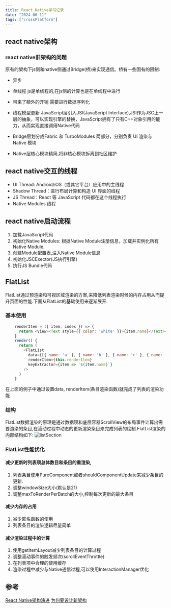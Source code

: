 ```yaml
---
title: React Native学习记录
date: "2024-06-11"
tags: ["crossPlatform"]
---
```


## react native架构

### react native旧架构的问题
原有的架构下js侧和native侧通过Bridge(桥)来实现通信。桥有一些固有的限制:
* 异步 
* 单线程 js是单线程的,在js侧的计算也是在单线程中进行
* 带来了额外的开销 需要进行数据序列化


* 线程模型更新 JavaScript层引入JSI(JavaScript Interface),JSI作为JSC上一层的抽象，可以实现引擎的替换，JavaScript拥有了只有C++对象引用的能力，从而实现直接调用Native代码
* Bridge层划分成Fabric 和 TurboModules 两部分，分别负责 UI 渲染与 Native 模块
* Native层核心模块精简,将非核心模块拆离到社区维护

## react native交互的线程
* UI Thread: Android/iOS（或其它平台）应用中的主线程
* Shadow Thread：进行布局计算和构造 UI 界面的线程
* JS Thread：React 等 JavaScript 代码都在这个线程执行
* Native Modules 线程

## react native启动流程
1. 加载JavaScript代码
2. 初始化Native Modules: 根据Native Module注册信息，加载并实例化所有Native Module.
3. 创建Module配置表,注入Native Module信息
4. 初始化JSCExector(JS执行引擎)
5. 执行JS Bundle代码


## FlatList
FlatList通过预渲染和可视区域渲染的方案,来降低列表渲染时候的内存占用从而提升页面的性能.下面从FlatList的基础使用来逐渐展开.

### 基本使用
```javascript
    renderItem = ({ item, index }) => {
      return <View><Text style={{ color: 'white' }}>{item.name}</Text></View>
    }
    render() {
      return (
        <FlatList
          data={[{ name: 'a' }, { name: 'b' }, { name: 'c' }, { name: 'd' }]}
          renderItem={this.renderItem}
          keyExtractor={item => `${item.name}`}
        />
      )
    }
```
在上面的例子中通过设置data, renderItem(条目渲染函数)就完成了列表的渲染功能
### 结构
FlatList数据渲染的原理是通过数据项和底层容器ScrollView的布局事件计算出需要渲染的条目,在滚动过程中动态的更新渲染条目来完成列表的绘制.FlatList渲染的内部结构如下:
![listSection](/static/images/crossPlatformStatic/reactNativeStatic/flatList.png)  

### FlatList性能优化

#### 减少更新时列表项总体数目和条目的重渲染,
1. 列表条目使用PureComponent或者shouldComponentUpdate来减少条目的更新. 
2. 调整windowSize大小(默认是21)
3. 调整maxToRenderPerBatch的大小,控制每次更新的最大条目  

#### 减少内存的占用
1. 减少匿名函数的使用
2. 列表条目的渲染逻辑尽量简单

#### 减少渲染过程中的计算
1. 使用getItemLayout减少列表条目的计算过程
2. 调整滚动事件的触发频次(scrollEventThrottle)
3. 在列表项中合理的使用缓存
4. 渲染过程中减少与Native通信过程,可以使用InteractionManager优化


## 参考

[React Native架构演进](http://www.ayqy.net/blog/react-native-new-architecture/) 
[为何要设计新架构](https://reactnative.cn/docs/the-new-architecture/why) 







